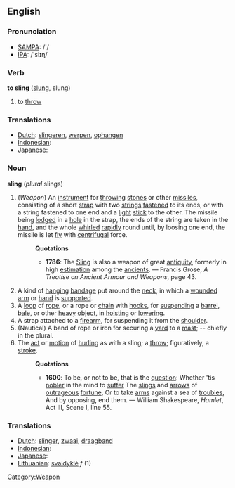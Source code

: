 ==English==
=== Pronunciation ===
*[[w:SAMPA|SAMPA]]: /'/
*[[w:IPA|IPA]]: /'slɪɳ/

===Verb===
'''to sling''' ([[slung]], slung)
# to [[throw]]

=== Translations ===
*[[Dutch]]: [[slingeren]], [[werpen]], [[ophangen]]
*[[Indonesian]]: [[]]
*[[Japanese]]: [[]]

===Noun===
'''sling''' (''plural'' slings)
#(''Weapon'') [[Category:Weapon]] An [[instrument]] for [[throw]]ing [[stone]]s or other [[missile]]s, consisting of a short [[strap]] with two [[string]]s [[fasten]]ed to its ends, or with a string fastened to one end and a [[light]] [[stick]] to the other. The missile being [[lodge]]d in a [[hole]] in the strap, the ends of the string are taken in the [[hand]], and the whole [[whirl]]ed [[rapidly]] round until, by loosing one end, the missile is let [[fly]] with [[centrifugal]] force.
#:'''Quotations'''
#:*'''1786''': The [[Sling]] is also a weapon of great [[antiquity]], formerly in high [[estimation]] among the [[ancient]]s. &mdash; Francis Grose, ''A Treatise on Ancient Armour and Weapons'', page 43.
#A kind of [[hang]]ing [[bandage]] put around the [[neck]], in which a [[wound]]ed [[arm]] or [[hand]] is [[support]]ed.
#A [[loop]] of [[rope]], or a rope or [[chain]] with [[hook]]s, for [[suspend]]ing a [[barrel]], [[bale]], or other [[heavy]] [[object]], in [[hoist]]ing or [[lower]]ing.
#A strap attached to a [[firearm]], for suspending it from the [[shoulder]].
#(Nautical) A band of rope or iron for securing a [[yard]] to a [[mast]]; -- chiefly in the plural.
# The [[act]] or [[motion]] of [[hurl]]ing as with a sling; a [[throw]]; figuratively, a [[stroke]].
#:'''Quotations'''
#:*'''1600''': To be, or not to be, that is the [[question]]: Whether 'tis [[noble]]r in the mind to [[suffer]] The [[sling]]s and [[arrow]]s of [[outrageous]] [[fortune]], Or to take [[arm]]s against a sea of [[trouble]]s, And by opposing, end them. &mdash; William Shakespeare, ''Hamlet'', Act III, Scene I, line 55.

=== Translations ===
*[[Dutch]]: [[slinger]], [[zwaai]], [[draagband]]
*[[Indonesian]]: [[]]
*[[Japanese]]: [[]]
*[[Lithuanian]]: [[svaidyklė]] ''f'' (1)